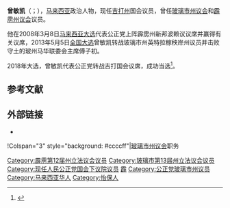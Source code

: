 {{Infobox Officeholder
|honorific-prefix = [[马来西亚封衔|尊敬的]]
|name             = 曾敏凯
|original_name    = 
|honorific-suffix = [[国会议员|国会议员]]
|image            = File:Chan Ming kai in new office (2).jpeg
|image_wide       = 
|caption          = 

|constituency_MP  = {{pc|亚罗士打}}
|parliament       = 馬來西亞国会下议院
|term_start       = {{pmd|14a}}
|term_end         = 
|predecessor      = {{tsl|ms|Gooi Hsiao-Leung|魏晓隆}}（[[希盟|希盟]][[公正党|公正党]]）
|successor        = 
|majority         = 15,200（2018）

|constituency_AM2 = {{zyx|英特拉稼秧岸}}
|assembly2        = 玻璃市州立法议会
|term_start2      = 2013年5月5日
|term_end2        = 2018年5月9日
|predecessor2     = [[傅子初|傅子初]]（[[国阵|国阵]][[马来西亚华人公会|马华]]）
|successor2       = [[颜艾菱|颜艾菱]]（[[希盟|希盟]][[公正党|公正党]]）
|majority2        = 1,092（2008）

|constituency_AM3 = {{zyx|新邦波赖}}
|assembly3        = 霹雳州立法议会
|term_start3      = {{pmd|12a}}
|term_end3        = {{pmd|12b}}
|predecessor3     = 曾镇池（[[国阵|国阵]][[马来西亚华人公会|马华]]）
|successor3       = [[陈家兴|陈家兴]]（[[人民联盟_(马来西亚)|民联]][[公正党|公正党]]）
|majority3        = 3,386（2013）

|office4          = {{公正党}}选举局资料主任
|sex              = 男
|othername        = Chan Ming Kai<small>（身份证名字）</small>、[[西瓜|Tembikai]]
|birth_date       = 1980年（38岁）
|birth_place      = {{MYS}} {{Perak}}[[怡保|怡保]]
|death_date       = 
|death_place      = 
|nationality      = {{MYS}}
|party            = {{希盟}}<br>{{公正党}}
|otherparty       = 
|spouse           = 
|children         = 
|religion         = [[佛教|佛教]]/[[道教|道教]]
|occupation       = 政治人物
|profession       = 
|alma_mater       = 霹雳华小<br>怡保育才华中<br>[[马来西亚工艺大学|马来西亚工艺大学]]<small>（科技工艺学士）</small><br>{{UK}}[[伦敦大学|伦敦大学]]<small>（法学士）</small>
|website={{facebook|chanmingkai}}
}}

'''曾敏凯'''（{{lang-ms|Chan Ming Kai}}；{{bd|1980年}}），[[马来西亚|马来西亚]]政治人物，现任[[吉打州|吉打州]]{{pc|亚罗士打}}国会议员，曾任[[玻璃市州|玻璃市]][[玻璃市州议会|州议会]]{{zyx|英特拉稼秧岸}}和[[霹雳州|霹雳]][[霹雳州议会|州议会]]{{zyx|新邦波赖}}议员。

他在2008年3月8日[[2008年马来西亚大选|马来西亚大选]]代表公正党上阵霹雳州新邦波赖议议席并赢得有关议席，2013年5月5日[[2013年马来西亚大选|全国大选]]曾敏凯转战玻璃市州英特拉稼秧岸州议员并击败守土的玻州马华联委会主席傅子初。

2018年大选，曾敏凯代表公正党转战吉打{{pc|亚罗士打}}国会议席，成功当选<ref>{{Cite news
|url=http://election2018.orientaldaily.com.my/results.php?state=kedah
|title=第十四届全国大选成绩
|publisher=[[東方日報_(馬來西亞)|東方日報 (馬來西亞)]]
|accessdate=2018-05-11
|date=2018-05-10
|archive-url=https://web.archive.org/web/20180511150342/http://election2018.orientaldaily.com.my/results.php?state=kedah
|archive-date=2018-05-11
|dead-url=yes
}}</ref>。

==参考文献==
{{Portal|马来西亚}}
{{reflist}}

==外部链接==
*{{facebook|chanmingkai}}

{{start box}}
!Colspan="3" style="background: #ccccff"|[[玻璃市州议会|玻璃市州议会]]职务
{{S-before|<!--新邦波赖议员-->}}
{{S-title|[[英特拉稼秧岸州议员|英特拉稼秧岸州议员]]|－2018年}}
{{S-inc}}
{{end box}}
{{吉打国会议员}}

[[Category:霹雳第12届州立法议会议员|Category:霹雳第12届州立法议会议员]]
[[Category:玻璃市第13届州立法议会议员|Category:玻璃市第13届州立法议会议员]]
[[Category:现任人民公正党国会下议院议员|Category:现任人民公正党国会下议院议员]]
[[Category:马来西亚第14届国会议员|霹]]
[[Category:公正党玻璃市州议员|Category:公正党玻璃市州议员]]
[[Category:马来西亚华人|Category:马来西亚华人]]
[[Category:怡保人|Category:怡保人]]